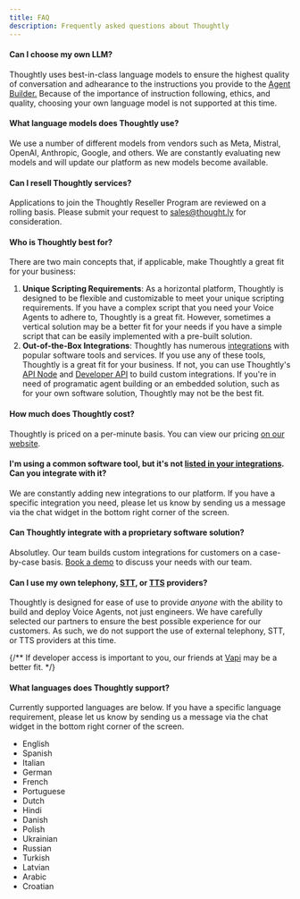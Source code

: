 ```yaml
---
title: FAQ
description: Frequently asked questions about Thoughtly
---
```


#### Can I choose my own LLM?

Thoughtly uses best-in-class language models to ensure the highest quality of conversation and adhearance to the instructions you provide to the <a href="build/agent-builder">Agent Builder.</a> Because of the importance of instruction following, ethics, and quality, choosing your own language model is not supported at this time.

#### What language models does Thoughtly use?

We use a number of different models from vendors such as Meta, Mistral, OpenAI, Anthropic, Google, and others. We are constantly evaluating new models and will update our platform as new models become available.

#### Can I resell Thoughtly services?

Applications to join the Thoughtly Reseller Program are reviewed on a rolling basis. Please submit your request to <a href="mailto:sales@thought.ly">sales@thought.ly</a> for consideration.

#### Who is Thoughtly best for?

There are two main concepts that, if applicable, make Thoughtly a great fit for your business:

1. **Unique Scripting Requirements**: As a horizontal platform, Thoughtly is designed to be flexible and customizable to meet your unique scripting requirements. If you have a complex script that you need your Voice Agents to adhere to, Thoughtly is a great fit. However, sometimes a vertical solution may be a better fit for your needs if you have a simple script that can be easily implemented with a pre-built solution.
2. **Out-of-the-Box Integrations**: Thoughtly has numerous [integrations](/integrations) with popular software tools and services. If you use any of these tools, Thoughtly is a great fit for your business. If not, you can use Thoughtly's [API Node](/build/agent-builder/nodes#api-node) and [Developer API](/developers) to build custom integrations. If you're in need of programatic agent building or an embedded solution, such as for your own software solution, Thoughtly may not be the best fit.

#### How much does Thoughtly cost?

Thoughtly is priced on a per-minute basis. You can view our pricing <a href="https://thought.ly">on our website</a>.

#### I'm using a common software tool, but it's not [listed in your integrations](/integrations). Can you integrate with it?

We are constantly adding new integrations to our platform. If you have a specific integration you need, please let us know by sending us a message via the chat widget in the bottom right corner of the screen.

#### Can Thoughtly integrate with a proprietary software solution?

Absolutley. Our team builds custom integrations for customers on a case-by-case basis. [Book a demo](https://fns.thought.ly/lead/email?demo=true) to discuss your needs with our team.

#### Can I use my own telephony, [STT](/resources/glossary#stt), or [TTS](/resources/glossary#tts) providers?

Thoughtly is designed for ease of use to provide <i>anyone</i> with the ability to build and deploy Voice Agents, not just engineers. We have carefully selected our partners to ensure the best possible experience for our customers. As such, we do not support the use of external telephony, STT, or TTS providers at this time.

{/** If developer access is important to you, our friends at <a href="https://vapi.ai/?via=thoughtly">Vapi</a> may be a better fit. */}

#### What languages does Thoughtly support?

Currently supported languages are below. If you have a specific language requirement, please let us know by sending us a message via the chat widget in the bottom right corner of the screen.

- English
- Spanish
- Italian
- German
- French
- Portuguese
- Dutch
- Hindi
- Danish
- Polish
- Ukrainian
- Russian
- Turkish
- Latvian
- Arabic
- Croatian
